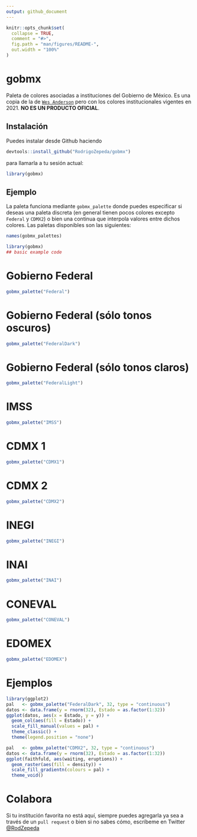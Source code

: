 ```yaml
---
output: github_document
---
```


<!-- README.md is generated from README.Rmd. Please edit that file -->

```r
knitr::opts_chunk$set(
  collapse = TRUE,
  comment = "#>",
  fig.path = "man/figures/README-",
  out.width = "100%"
)
```


# gobmx

<!-- badges: start -->
<!-- badges: end -->

Paleta de colores asociadas a instituciones del Gobierno de México. Es una copia
de la de [`Wes Anderson`](https://github.com/karthik/wesanderson) pero con los colores institucionales vigentes en 2021.
**NO ES UN PRODUCTO OFICIAL**. 

## Instalación

Puedes instalar desde Github haciendo

```r
devtools::install_github("RodrigoZepeda/gobmx")
```

para llamarla a tu sesión actual:

```r
library(gobmx)
```


## Ejemplo

La paleta funciona mediante `gobmx_palette` donde puedes especificar si deseas
una paleta discreta (en general tienen pocos colores excepto `Federal` y `CDMX2`) o bien una continua que interpola valores entre dichos colores. Las paletas disponibles
son las siguientes:

```r
names(gobmx_palettes)
```

```r
library(gobmx)
## basic example code
```

# Gobierno Federal

```r
gobmx_palette("Federal")
```

# Gobierno Federal (sólo tonos oscuros)

```r
gobmx_palette("FederalDark")
```

# Gobierno Federal (sólo tonos claros)

```r
gobmx_palette("FederalLight")
```

# IMSS

```r
gobmx_palette("IMSS")
```

# CDMX 1

```r
gobmx_palette("CDMX1")
```

# CDMX 2

```r
gobmx_palette("CDMX2")
```

# INEGI

```r
gobmx_palette("INEGI")
```


# INAI

```r
gobmx_palette("INAI")
```

# CONEVAL

```r
gobmx_palette("CONEVAL")
```

# EDOMEX

```r
gobmx_palette("EDOMEX")
```

# Ejemplos

```r
library(ggplot2)
pal   <- gobmx_palette("FederalDark", 32, type = "continuous")
datos <- data.frame(y = rnorm(32), Estado = as.factor(1:32))
ggplot(datos, aes(x = Estado, y = y)) +
  geom_col(aes(fill = Estado)) +
  scale_fill_manual(values = pal) +
  theme_classic() +
  theme(legend.position = "none")
```

```r
pal   <- gobmx_palette("CDMX2", 32, type = "continuous")
datos <- data.frame(y = rnorm(32), Estado = as.factor(1:32))
ggplot(faithfuld, aes(waiting, eruptions)) +
  geom_raster(aes(fill = density)) +
  scale_fill_gradientn(colours = pal) +
  theme_void()
```

# Colabora
Si tu institución favorita no está aquí, siempre puedes agregarla ya sea a través de un `pull request` o bien si no sabes cómo, escríbeme en Twitter [@RodZepeda](https://twitter.com/RodZepeda)

